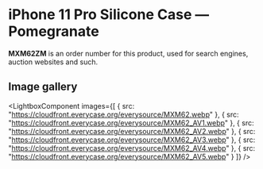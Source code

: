 
# iPhone 11 Pro Silicone Case — Pomegranate

<Callout type='info' emoji='👉🏻'>**MXM62ZM** is an order number for this product, used for search engines, auction websites and such.</Callout>

## Image gallery

<LightboxComponent
    images={[
      {
        src: "https://cloudfront.everycase.org/everysource/MXM62.webp"
      },
      {
        src: "https://cloudfront.everycase.org/everysource/MXM62_AV1.webp"
      },
      {
        src: "https://cloudfront.everycase.org/everysource/MXM62_AV2.webp"
      },
      {
        src: "https://cloudfront.everycase.org/everysource/MXM62_AV3.webp"
      },
      {
        src: "https://cloudfront.everycase.org/everysource/MXM62_AV4.webp"
      },
      {
        src: "https://cloudfront.everycase.org/everysource/MXM62_AV5.webp"
      }
    ]}
  />
